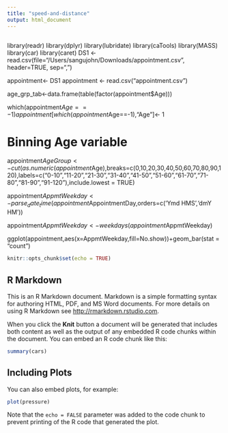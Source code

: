 ```yaml
---
title: "speed-and-distance"
output: html_document
---
```

```r

```

library(readr)
library(dplyr)
library(lubridate)
library(caTools)
library(MASS)
library(car)
library(caret)
DS1 <- read.csv(file="/Users/sangujohn/Downloads/appointment.csv", header=TRUE, sep=",")

appointment<- DS1 
appointment <- read.csv("appointment.csv")

age_grp_tab<-data.frame(table(factor(appointment$Age)))

which(appointment$Age==-1)
appointment[which(appointment$Age==-1),"Age"]<- 1

# Binning Age variable

appointment$AgeGroup<-cut(as.numeric(appointment$Age),breaks=c(0,10,20,30,40,50,60,70,80,90,120),labels=c("0-10","11-20","21-30","31-40","41-50","51-60","61-70","71-80","81-90","91-120"),include.lowest = TRUE)




appointment$AppmtWeekday<-parse_date_time(appointment$AppointmentDay,orders=c('Ymd HMS','dmY HM'))

appointment$AppmtWeekday<-weekdays(appointment$AppmtWeekday)

ggplot(appointment,aes(x=AppmtWeekday,fill=No.show))+geom_bar(stat = "count")
```r
knitr::opts_chunk$set(echo = TRUE)
```

## R Markdown

This is an R Markdown document. Markdown is a simple formatting syntax for authoring HTML, PDF, and MS Word documents. For more details on using R Markdown see <http://rmarkdown.rstudio.com>.

When you click the **Knit** button a document will be generated that includes both content as well as the output of any embedded R code chunks within the document. You can embed an R code chunk like this:

```r
summary(cars)
```

## Including Plots

You can also embed plots, for example:

```r
plot(pressure)
```

Note that the `echo = FALSE` parameter was added to the code chunk to prevent printing of the R code that generated the plot.
